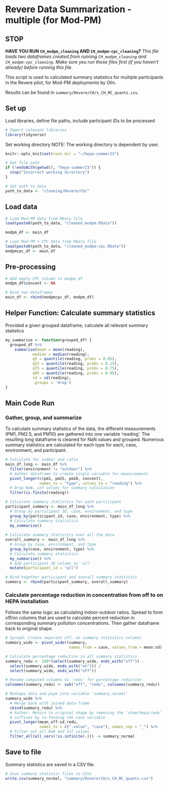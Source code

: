 # Revere Data Summarization - multiple (for Mod-PM)

## STOP

**HAVE YOU RUN `CH_modpm_cleaning` AND `CH_modpm-cpc_cleaning`?**
*This file loads two dataframes created from running `CH_modpm_cleaning` and `CH_modpm-cpc_cleaning`. Make sure you run those files first (if you haven't already) before running this file.*

This script is used to calculated summary statistics for multiple participants in the Revere pilot, for Mod-PM deployments by Olin.

Results can be found in `summary/Revere/CH/s_CH_MC_quants.csv`.

## Set up
Load libraries, define file paths, include participant IDs to be processed
```r
# Import relevant libraries
library(tidyverse)
```

Set working directory
NOTE: The working directory is dependent by user. 
```r
knitr::opts_knit$set(root.dir = "~/hepa-summer23")
```

```r
# Get file path
if (!endsWith(getwd(), "hepa-summer23")) {
  stop("Incorrect working directory")
}
```

```r
# Set path to data
path_to_data <- "cleaning/Revere/CH/"
```

## Load data
```r
# Load Mod-PM data from RData file
load(paste0(path_to_data, "cleaned_modpm.RData"))

modpm_df <- main_df

# Load Mod-PM + CPC data from RData file
load(paste0(path_to_data, "cleaned_modpm-cpc.RData"))
modpmcpc_df <- main_df
```

## Pre-processing
```r
# Add empty CPC column to modpm_df
modpm_df$concent <- NA

# Bind two dataframes
main_df <- rbind(modpmcpc_df, modpm_df)
```


## Helper Function: Calculate summary statistics
Provided a given grouped dataframe, calculate all relevant summary statistics
```r
my_summarise <- function(grouped_df) {
  grouped_df %>%
    summarise(mean = mean(reading),
            median = median(reading), 
            q5 = quantile(reading, probs = 0.05), 
            q25 = quantile(reading, probs = 0.25),
            q75 = quantile(reading, probs = 0.75),
            q95 = quantile(reading, probs = 0.95),
            sd = sd(reading),
            .groups = 'drop')
}
```


## Main Code Run
### Gather, group, and summarize
To calculate summary statistics of the data, the different measurements (PM1,  PM2.5, and PM10) are gathered into one variable 'reading'. The resulting long dataframe is cleaned for NaN values and grouped. Numerous summary statistics are calculated for each type for each, case, environment, and participant.

```r
# Calculate for indoor and ratio
main_df_long <- main_df %>%
  filter(environment != "outdoor") %>%
  # Gather dataframe to create single variable for measurements
  pivot_longer(c(pm1, pm25, pm10, concent), 
               names_to = "type", values_to = "reading") %>%
  # Drop NaN, inf values for summary calculation
  filter(is.finite(reading))

# Calculate summary statistics for each participant
participant_summary <- main_df_long %>%
  # Group by participant ID, case, environment, and type
  group_by(participant_id, case, environment, type) %>%
  # Calculate summary statistics
  my_summarise()
  
# Calculate summary statistics over all the data
overall_summary <- main_df_long %>%
  # Group by case, environment, and type
  group_by(case, environment, type) %>%
  # Calculate summary statistics
  my_summarise() %>%
  # Add participant ID column as 'all'
  mutate(participant_id = "all")
```

```r
# Bind together participant and overall summary statistics
summary <- rbind(participant_summary, overall_summary)
```


### Calculate percentage reduction in concentration from off to on HEPA installation
Follows the same logic as calculating indoor-outdoor ratios. Spread to form 
off/on columns that are used to calculate percent reduction in corresponding
summary pollution concentrations. Then gather dataframe back to original shape.
```r
# Spread: Create separate off, on summary statistics columns
summary_wide <- pivot_wider(summary, 
                            names_from = case, values_from = mean:sd)

# Calculate percentage reduction in all summary statistics
summary_redu <- 100*(select(summary_wide, ends_with("off")) - 
  select(summary_wide, ends_with("on"))) / 
  select(summary_wide, ends_with("off"))

# Rename computed columns to 'redu' for percentage reduction
colnames(summary_redu) <- sub("off", "redu", colnames(summary_redu))

# Reshape data and pipe into variable 'summary_normal'
summary_wide %>%
  # Merge back with joined data-frame
  cbind(summary_redu) %>%
  # Gather: Return to original shape by removing the 'sham/hepa/redu'
  # suffixes by re-forming the case variable
  pivot_longer(mean_off:sd_redu, 
               names_to = c(".value", "case"), names_sep = "_") %>%
  # Filter out all NaN and Inf values
  filter_all(all_vars(!is.infinite(.))) -> summary_normal
```

## Save to file
Summary statistics are saved in a CSV file.
```r
# Save summary statistic files to CSVs
write.csv(summary_normal, "summary/Revere/CH/s_CH_MC_quants.csv")
```